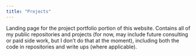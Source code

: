 ```yaml
---
title: "Projects"
---
```


Landing page for the project portfolio portion of this website. Contains all of my public repositories and projects (for now, may include future consulting or paid side work, but I don't do that at the moment), including both the code in repositories and write ups (where applicable).
